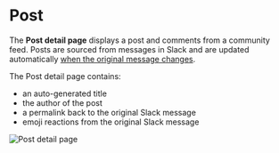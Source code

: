 # Post

The **Post detail page** displays a post and comments from a community feed.
Posts are sourced from messages in Slack and are updated automatically [when the original message changes](../basics/how-items-sync.mdx).

The Post detail page contains:

- an auto-generated title
- the author of the post
- a permalink back to the original Slack message
- emoji reactions from the original Slack message

![Post detail page](/web-community/post.png)
